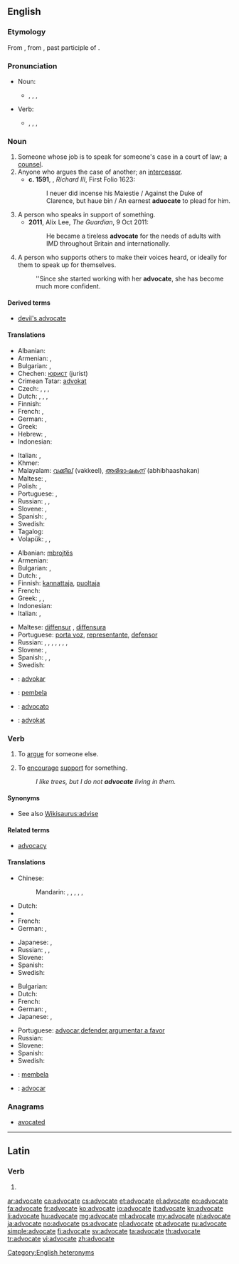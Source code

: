 ==English==

===Etymology===
From {{etyl|fro}} {{term|avocat}}, from {{etyl|la}} {{term|advocatus|advocātus}}, past participle of {{term|advocare|advocāre|to call for}}.

===Pronunciation===
* Noun:
** {{enPR|ăd'vəkət}}, {{IPA|/ˈædvəkət/}}, {{X-SAMPA|/"{dv@k@t/}}, {{audio|en-us-advocate-noun.ogg|Audio (US)}}
* Verb:
** {{enPR|ăd'vəkāt}}, {{IPA|/ˈædvəkeɪt/}}, {{X-SAMPA|/"{dv@keIt/}}, {{audio|en-us-advocate-verb.ogg|Audio (US)}}

===Noun===
{{en-noun}}

# Someone whose job is to speak for someone's case in a court of law; a [[counsel]]. {{defdate|from 14th c.}}
# Anyone who argues the case of another; an [[intercessor]]. {{defdate|from 14th c.}}
#* '''c. 1591''', {{w|William Shakespeare}}, ''Richard III'', First Folio 1623:
#*: I neuer did incense his Maiestie / Against the Duke of Clarence, but haue bin / An earnest '''aduocate''' to plead for him.
# A person who speaks in support of something. {{defdate|from 18th c.}}
#* '''2011''', Alix Lee, ''The Guardian'', 9 Oct 2011:
#*: He became a tireless '''advocate''' for the needs of adults with IMD throughout Britain and internationally.
# A person who supports others to make their voices heard, or ideally for them to speak up for themselves.
#: ''Since she started working with her '''advocate''', she has become much more confident.

====Derived terms====
* [[devil's advocate]]

====Translations====
{{trans-top|person who argues the case of another}}
* Albanian: {{t+|sq|avokat}}
* Armenian: {{t-|hy|փաստաբան|tr=p’astaban}},  {{t-|hy|իրավաբան|tr=iravaban}}
* Bulgarian: {{t+|bg|адвокат|m|tr=advokát}}, {{t-|bg|адвокатка|f|tr=advokátka}}
* Chechen: [[юрист]] (jurist)
* Crimean Tatar: [[advokat#Crimean Tatar|advokat]]
* Czech: {{t-|cs|obhájce|m}}, {{t+|cs|advokát|m}}, {{t-|cs|právník|m}}, {{t-|cs|právníčka|f}}
* Dutch: {{t+|nl|advocaat|m}}, {{t+|nl|advocate|f}}, {{t-|nl|verdediger|m}}, {{t-|nl|verdedigster|f}}
* Finnish: {{t+|fi|asianajaja}}
* French: {{t+|fr|avocat|m}}, {{t+|fr|avocate|f}}
* German: {{t+|de|Rechtsanwalt|m}}, {{t-|de|Rechtsanwältin|f}}
* Greek: {{t+|el|συνήγορος|m|f|tr=synígoros}}
* Hebrew: {{t+|he|עורך דין|m|alt=עוֹרֵךְ דִּין|tr=orékh din}}, {{t-|he|עורכת דין|f|alt=עוֹרֶכֶת דִּין|tr=orékhet din}}
* Indonesian: {{t+|id|pengacara}}
{{trans-mid}}
* Italian: {{t+|it|avvocato|m}}, {{t-|it|avvocata|f}}
* Khmer: {{t-|km|ស្មាក្ដី|tr=smar kdey|sc=Khmr}}
* Malayalam: [[വക്കീല്]] (vakkeel), [[അഭിഭാഷകന്]] (abhibhaashakan)
* Maltese: {{t+|mt|avukat|m}}, {{t-|mt|avukatessa|f}}
* Polish: {{t+|pl|adwokat|m}}, {{t-|pl|adwokatka|f}}
* Portuguese: {{t+|pt|advogado|m}}, {{t-|pt|advogada|f}}
* Russian: {{t+|ru|адвокат|m|tr=advokát}}, {{t+|ru|защитник|m|tr=zaščítnik|sc=Cyrl}}, {{t+|ru|защитница|f|tr=zaščítnica|sc=Cyrl}}
* Slovene: {{t-|sl|zagovornik|m}}, {{t-|sl|zagovornica|f}}
* Spanish: {{t+|es|abogado|m}}, {{t-|es|abogada|f}}
* Swedish: {{t+|sv|advokat|c}}
* Tagalog: {{t+|tl|abogado}}
* Volapük: {{qualifier|♂♀}} {{t+|vo|lavogan}}, {{qualifier|♂}} {{t-|vo|hilavogan}}, {{qualifier|♀}} {{t-|vo|jilavogan}}
{{trans-bottom}}

{{trans-top|person who speaks in support of something}}
* Albanian: [[mbrojtës]]
* Armenian: {{t-|hy|կողմնակից|tr=koġmnakic’}}
* Bulgarian: {{t+|bg|защитник}},  {{t+|bg|поддръжник}}
* Dutch: {{t+|nl|voorstander}}, {{t-|nl|verdediger}}
* Finnish: [[kannattaja]], [[puoltaja]]
* French: {{t+|fr|porte-parole|m}}
* Greek: {{t+|el|υπερασπιστής|m|tr=yperaspistís}},  {{t+|el|υπέρμαχος|m|f|tr=ypérmachos}},  {{t+|el|υποστηρικτής|m|tr=ypostiriktís}}
* Indonesian: {{t+|id|pembela}}
* Italian: {{t-|it|sostenitore|m}}, {{t-|it|sostenitrice|f}}
{{trans-mid}}
* Maltese: [[diffensur]] {{m}}, [[diffensura]] {{f}}
* Portuguese: [[porta voz]], [[representante]], [[defensor]]
* Russian: {{t+|ru|сторонник|m|tr=storónnik|sc=Cyrl}}, {{t+|ru|сторонница|f|tr=storónnica|sc=Cyrl}}, {{t+|ru|приверженец|m|tr=privérženec|sc=Cyrl}}, {{t+|ru|приверженка|f|tr=privérženka|sc=Cyrl}}, {{t+|ru|защитник|m|tr=zaščítnik|sc=Cyrl}}, {{t+|ru|защитница|f|tr=zaščítnica|sc=Cyrl}}, {{t+|ru|поборник|m|tr=pobórnik|sc=Cyrl}}, {{t+|ru|поборница|f|tr=pobórnica|sc=Cyrl}}
* Slovene: {{t-|sl|podpornik|m}}, {{t-|sl|podpornica|f}}
* Spanish: {{t-|es|portavoz}}, {{t+|es|representante}}, {{t-|es|vocero}}
* Swedish: {{t-|sv|förespråkare}}
{{trans-bottom}}

{{checktrans-top}}
* {{ttbc|io}}: [[advokar]]
* {{ttbc|id}}: [[bela|pembela]]
* {{ttbc|ia}}: [[advocato]]
* {{ttbc|no}}: [[advokat]]

{{trans-bottom}}

===Verb===
{{en-verb|advocat|ing}}

# {{transitive}} To [[argue]] for someone else.
# {{transitive}} To [[encourage]] [[support]] for something.
#: ''I like trees, but I do not '''advocate''' living in them.''

====Synonyms====
* See also [[Wikisaurus:advise]]

====Related terms====
* [[advocacy]]

====Translations====
{{trans-top|argue for}}
* Chinese:
*: Mandarin: {{t|cmn|倡導|sc=Hani}}, {{t|cmn|倡导|tr=chàngdǎo|sc=Hani}}, {{t|cmn|主張|sc=Hani}}, {{t|cmn|主张|tr=﻿﻿zhǔzhāng|sc=Hani}}, {{t|cmn|提倡|tr=tíchàng|sc=Hani}}, {{t|cmn|鼓吹|tr=gǔchuī|sc=Hani}}
* Dutch: {{t+|nl|bepleiten}}
* {{trreq|Finnish}}
* French: {{t+|fr|plaider}}
* German: {{t+|de|verteidigen}}, {{t+|de|plädieren}}
{{trans-mid}}
* Japanese: {{t-|ja|説く|tr=とく, toku|sc=Jpan}}, {{t+|ja|主張|tr=しゅちょうする, shuchō suru|alt=主張する|sc=Jpan}}
* Russian: {{t+|ru|отстаивать|tr=otstáivatʹ|sc=Cyrl}}, {{t+|ru|пропагандировать|tr=propagandírovatʹ|sc=Cyrl}}, {{t-|ru|выступать в защиту|tr=vystupátʹ v zaščítu|sc=Cyrl}} {{qualifier|+ genitive case}}
* Slovene: {{t-|sl|zagovarjati}}
* Spanish: {{t-|es|recomendar}}
* Swedish: {{t+|sv|plädera}}
{{trans-bottom}}

{{trans-top|encourage support for}}
* Bulgarian: {{t-|bg|застъпвам се за}}
* Dutch: {{t+|nl|aanbevelen}}
* French: {{t+|fr|préconiser}}
* German: {{t+|de|verteidigen}}, {{t+|de|plädieren}}
* Japanese: {{t-|ja|説く|tr=とく, toku|sc=Jpan}}, {{t+|ja|支持|tr=しじする, shiji suru|alt=支持する|sc=Jpan}}
{{trans-mid}}
* Portuguese: [[advocar]],[[defender]],[[argumentar a favor]]
* Russian: {{t+|ru|выступать|tr=vystupátʹ|sc=Cyrl}} {{qualifier|[[за]] + accusative case}}
* Slovene: {{t+|sl|podpirati}}
* Spanish: {{t+|es|abogar}}
* Swedish: {{t+|sv|förespråka}}
{{trans-bottom}}

{{checktrans-top}}
* {{ttbc|id}}: [[bela|membela]]
* {{ttbc|ia}}: [[advocar]]
{{trans-bottom}}

===Anagrams===
* [[avocated#English|avocated]]

[[Category:English heteronyms]]

----

==Latin==

===Verb===
{{la-verb-form|advocāte}}

# {{conjugation of|advoco|advocō|1|p|pres|act|imp|lang=la}}

[[ar:advocate]]
[[ca:advocate]]
[[cs:advocate]]
[[et:advocate]]
[[el:advocate]]
[[eo:advocate]]
[[fa:advocate]]
[[fr:advocate]]
[[ko:advocate]]
[[io:advocate]]
[[it:advocate]]
[[kn:advocate]]
[[li:advocate]]
[[hu:advocate]]
[[mg:advocate]]
[[ml:advocate]]
[[my:advocate]]
[[nl:advocate]]
[[ja:advocate]]
[[no:advocate]]
[[ps:advocate]]
[[pl:advocate]]
[[pt:advocate]]
[[ru:advocate]]
[[simple:advocate]]
[[fi:advocate]]
[[sv:advocate]]
[[ta:advocate]]
[[th:advocate]]
[[tr:advocate]]
[[vi:advocate]]
[[zh:advocate]]